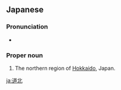 ==Japanese==
{{ja-kanjitab|どう|ほく|yomi=o}}

===Pronunciation===
* {{ja-pron|どうほく|y=o|acc=0}}

===Proper noun===
{{ja-pos|どうほく|proper}}

# The northern region of [[Hokkaido]], Japan.

[[ja:道北]]